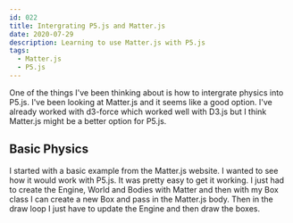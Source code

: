 ```yaml
---
id: 022
title: Intergrating P5.js and Matter.js
date: 2020-07-29
description: Learning to use Matter.js with P5.js
tags:
  - Matter.js
  - P5.js
---
```



One of the things I've been thinking about is how to intergrate physics into
P5.js. I've been looking at Matter.js and it seems like a good
option. I've already worked with d3-force which worked well with D3.js but I
think Matter.js might be a better option for P5.js.

## Basic Physics

<BasicPhysicsSketch />

I started with a basic example from the Matter.js website. I wanted to see how
it would work with P5.js. It was pretty easy to get it working. I just had to
create the Engine, World and Bodies with Matter and then with my Box class I can
create a new Box and pass in the Matter.js body. Then in the draw loop I just
have to update the Engine and then draw the boxes.
